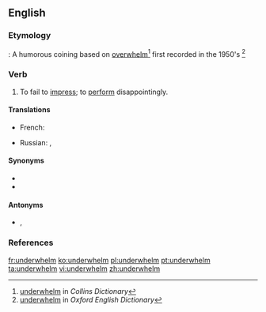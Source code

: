 ==English==

===Etymology===
{{prefix|under|whelm|lang=en}}: A humorous coining based on [[overwhelm]]<ref>[http://www.collinsdictionary.com/dictionary/english/underwhelming underwhelm] in ''Collins Dictionary''</ref> first recorded in the 1950's <ref>[http://www.oed.com/view/Entry/212233?redirectedFrom=underwhelm#eid underwhelm] in ''Oxford English Dictionary''</ref>

===Verb===
{{en-verb}}

# To fail to [[impress]]; to [[perform]] disappointingly.

====Translations====
{{trans-top|fail to impress}}
* French: {{t+|fr|décevoir}}
{{trans-mid}}
* Russian: {{t+|ru|разочарова́ть}}, {{t+|ru|разочаро́вывать}}
{{trans-bottom}}

====Synonyms====
* {{l|en|disappoint}}
* {{l|en|let down}}

====Antonyms====
* {{l|en|overawe}}, {{l|en|overwhelm}}

===References===
<references/>

[[fr:underwhelm]]
[[ko:underwhelm]]
[[pl:underwhelm]]
[[pt:underwhelm]]
[[ta:underwhelm]]
[[vi:underwhelm]]
[[zh:underwhelm]]